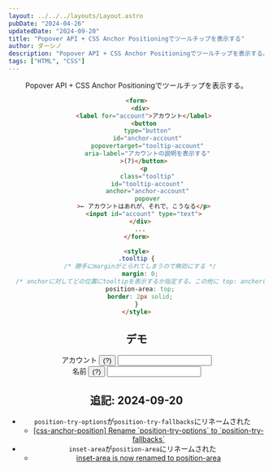 ```yaml
---
layout: ../../../layouts/Layout.astro
pubDate: "2024-04-26"
updatedDate: "2024-09-20"
title: "Popover API + CSS Anchor Positioningでツールチップを表示する"
author: ダーシノ
description: "Popover API + CSS Anchor Positioningでツールチップを表示する。"
tags: ["HTML", "CSS"]
---
```



<Header {...frontmatter} />

Popover API + CSS Anchor Positioningでツールチップを表示する。

```html
<form>
  <div>
    <label for="account">アカウント</label>
    <button
      type="button"
      id="anchor-account"
      popovertarget="tooltip-account"
      aria-label="アカウントの説明を表示する"
    >(?)</button>
    <p
      class="tooltip"
      id="tooltip-account"
      anchor="anchor-account"
      popover
    >← アカウントはあれが、それで、こうなる</p>
    <input id="account" type="text">
  </div>
  ...
</form>

<style>
.tooltip {
  /* 勝手にmarginがとられてしまうので無効にする */
  margin: 0;
  /* anchorに対してどの位置にtooltipを表示するか指定する。この他に top: anchor(center) のような指定の仕方もある。 */
  position-area: top;
  border: 2px solid;
}
</style>
```

## デモ

<form>
  <div>
    <label for="account">アカウント</label>
    <button
      type="button"
      id="anchor-account"
      popovertarget="tooltip-account"
      aria-label="アカウントの説明を表示する"
    >(?)</button>
    <p
      class="tooltip"
      id="tooltip-account"
      anchor="anchor-account"
      popover
    >アカウントはあれが、それで、こうなる</p>
    <input id="account" type="text" />
  </div>
  <div>
    <label for="name">名前</label>
    <button
      type="button"
      id="anchor-name"
      popovertarget="tooltip-name"
      aria-label="名前の説明を表示する"
    >(?)</button>
    <p
      class="tooltip"
      id="tooltip-name"
      anchor="anchor-name"
      popover
    >名前はあれが、それで、こうなる</p>
    <input id="name" type="text" />
  </div>
</form>

<style>{`
.tooltip {
  position: absolute;
  margin: 0;
  position-area: top;
  border: 2px solid;
}
`}</style>


## 追記: 2024-09-20

- `position-try-options`が`position-try-fallbacks`にリネームされた
  - [\[css\-anchor\-position\] Rename \`position\-try\-options\` to \`position\-try\-fallbacks\`](https://github.com/w3c/csswg-drafts/issues/10395)
- `inset-area`が`position-area`にリネームされた
  - [inset\-area is now renamed to position\-area](https://github.com/mdn/content/issues/34893)
